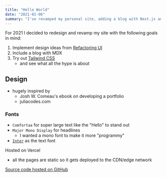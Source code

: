 ```yaml
---
title: "Hello World"
date: "2021-01-06"
summary: "I've revamped my personal site, adding a blog with Next.js and MDX. Here I will write about technology and web development."
---
```


For 2021 I decided to redesign and revamp my site with the following goals in mind:

1. Implement design ideas from [Refactoring UI](https://refactoringui.com/)
2. Include a blog with MDX
3. Try out [Tailwind CSS](https://tailwindcss.com/)
   - and see what all the hype is about

## Design
- hugely inspired by
   - Josh W. Comeau's ebook on developing a portfolio
   - juliacodes.com

### Fonts

- `Comfortaa` for super large text like the "Hello" to stand out
- `Major Mono Display` for headlines
  - I wanted a mono font to make it more "programmy"
- [`Inter`](https://fonts.google.com/specimen/Inter) as the text font


Hosted on Vercel
- all the pages are static so it gets deployed to the CDN/edge network

[Source code hosted on GitHub](https://github.com/fullchee/portfolio)
